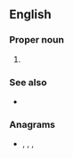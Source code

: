 ==English==

===Proper noun===
{{en-proper noun}}

# {{initialism of|[[United States]] [[army|Army]] [[national|National]] [[guard|Guard]]|lang=en}}

===See also===
* {{pedialite}}

===Anagrams===
* {{l|en|garn}}, {{l|en|gnar}}, {{l|en|gran}}, {{l|en|rang}}